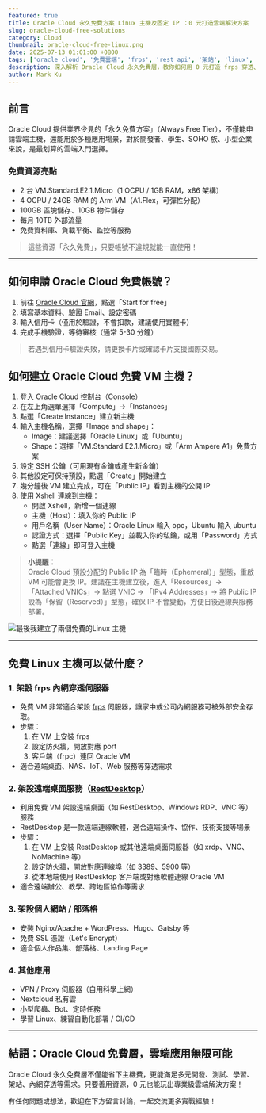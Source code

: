 ```yaml
---
featured: true
title: Oracle Cloud 永久免費方案 Linux 主機及固定 IP ：0 元打造雲端解決方案
slug: oracle-cloud-free-solutions
category: Cloud
thumbnail: oracle-cloud-free-linux.png
date: 2025-07-13 01:01:00 +0800
tags: ['oracle cloud', '免費雲端', 'frps', 'rest api', '架站', 'linux', '雲端主機', 'vm']
description: 深入解析 Oracle Cloud 永久免費層，教你如何用 0 元打造 frps 穿透、REST API 測試環境、個人網站等多元雲端應用，附申請、建置、常見問題與最佳實戰案例。
author: Mark Ku
---
```

## 前言

Oracle Cloud 提供業界少見的「永久免費方案」（Always Free Tier），不僅能申請雲端主機，還能用於多種應用場景，對於開發者、學生、SOHO 族、小型企業來說，是最划算的雲端入門選擇。

### 免費資源亮點
- 2 台 VM.Standard.E2.1.Micro（1 OCPU / 1GB RAM，x86 架構）
- 4 OCPU / 24GB RAM 的 Arm VM（A1.Flex，可彈性分配）
- 100GB 區塊儲存、10GB 物件儲存
- 每月 10TB 外部流量
- 免費資料庫、負載平衡、監控等服務

> 這些資源「永久免費」，只要帳號不違規就能一直使用！

---

## 如何申請 Oracle Cloud 免費帳號？

1. 前往 [Oracle Cloud 官網](https://www.oracle.com/cloud/free/)，點選「Start for free」
2. 填寫基本資料、驗證 Email、設定密碼
3. 輸入信用卡（僅用於驗證，不會扣款，建議使用實體卡）
4. 完成手機驗證，等待審核（通常 5-30 分鐘）

> 若遇到信用卡驗證失敗，請更換卡片或確認卡片支援國際交易。

## 如何建立 Oracle Cloud 免費 VM 主機？

1. 登入 Oracle Cloud 控制台（Console）
2. 在左上角選單選擇「Compute」→「Instances」
3. 點選「Create Instance」建立新主機
4. 輸入主機名稱，選擇「Image and shape」：
   - Image：建議選擇「Oracle Linux」或「Ubuntu」
   - Shape：選擇「VM.Standard.E2.1.Micro」或「Arm Ampere A1」免費方案
5. 設定 SSH 公鑰（可用現有金鑰或產生新金鑰）
6. 其他設定可保持預設，點選「Create」開始建立
7. 幾分鐘後 VM 建立完成，可在「Public IP」看到主機的公開 IP
8. 使用 Xshell 連線到主機：
   - 開啟 Xshell，新增一個連線
   - 主機（Host）：填入你的 Public IP
   - 用戶名稱（User Name）：Oracle Linux 輸入 opc，Ubuntu 輸入 ubuntu
   - 認證方式：選擇「Public Key」並載入你的私鑰，或用「Password」方式
   - 點選「連線」即可登入主機

> **小提醒：**  
> Oracle Cloud 預設分配的 Public IP 為「臨時（Ephemeral）」型態，重啟 VM 可能會更換 IP。建議在主機建立後，進入「Resources」→「Attached VNICs」→ 點選 VNIC → 「IPv4 Addresses」→ 將 Public IP 設為「保留（Reserved）」型態，確保 IP 不會變動，方便日後連線與服務部署。

![最後我建立了兩個免費的Linux 主機](screenshot.png)

---

## 免費 Linux 主機可以做什麼？

### 1. 架設 frps 內網穿透伺服器
- 免費 VM 非常適合架設 [frps](https://blog.markkulab.net/2021/07/21/frps/) 伺服器，讓家中或公司內網服務可被外部安全存取。
- 步驟：
  1. 在 VM 上安裝 frps
  2. 設定防火牆，開放對應 port
  3. 客戶端（frpc）連回 Oracle VM
- 適合遠端桌面、NAS、IoT、Web 服務等穿透需求

### 2. 架設遠端桌面服務（[RestDesktop](https://blog.markkulab.net/custom-your-remote-tool-like-team-viewer/)）
- 利用免費 VM 架設遠端桌面（如 RestDesktop、Windows RDP、VNC 等）服務
- RestDesktop 是一款遠端連線軟體，適合遠端操作、協作、技術支援等場景
- 步驟：
  1. 在 VM 上安裝 RestDesktop 或其他遠端桌面伺服器（如 xrdp、VNC、NoMachine 等）
  2. 設定防火牆，開放對應連線埠（如 3389、5900 等）
  3. 從本地端使用 RestDesktop 客戶端或對應軟體連線 Oracle VM
- 適合遠端辦公、教學、跨地區協作等需求

### 3. 架設個人網站 / 部落格
- 安裝 Nginx/Apache + WordPress、Hugo、Gatsby 等
- 免費 SSL 憑證（Let's Encrypt）
- 適合個人作品集、部落格、Landing Page

### 4. 其他應用
- VPN / Proxy 伺服器（自用科學上網）
- Nextcloud 私有雲
- 小型爬蟲、Bot、定時任務
- 學習 Linux、練習自動化部署 / CI/CD

---

## 結語：Oracle Cloud 免費層，雲端應用無限可能

Oracle Cloud 永久免費層不僅能省下主機費，更能滿足多元開發、測試、學習、架站、內網穿透等需求。只要善用資源，0 元也能玩出專業級雲端解決方案！

有任何問題或想法，歡迎在下方留言討論，一起交流更多實戰經驗！ 